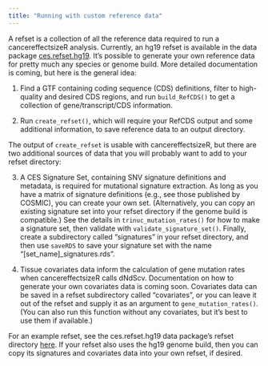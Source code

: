 ```yaml
---
title: "Running with custom reference data"
---
```


A refset is a collection of all the reference data required to run a cancereffectsizeR analysis. Currently, an hg19 refset is available in the data package [ces.refset.hg19](https://github.com/Townsend-Lab-Yale/ces.refset.hg19). It's possible to generate your own reference data for pretty much any species or genome build. More detailed documentation is coming, but here is the general idea:

1. Find a GTF containing coding sequence (CDS) definitions, filter to high-quality and desired CDS regions, and run `build_RefCDS()` to get a collection of gene/transcript/CDS information.

2. Run `create_refset()`, which will require your RefCDS output and some additional information, to save reference data to an output directory. 

The output of `create_refset` is usable with cancereffectsizeR, but there are two additional sources of data that you will probably want to add to your refset directory:

3. A CES Signature Set, containing SNV signature definitions and metadata, is required for mutational signature extraction. As long as you have a matrix of signature definitions (e.g., see those published by COSMIC), you can create your own set. (Alternatively, you can copy an existing signature set into your refset directory if the genome build is compatible.) See the details in `trinuc_mutation_rates()` for how to make a signature set, then validate with `validate_signature_set()`. Finally, create a subdirectory called "signatures" in your refset directory, and then use `saveRDS` to save your signature set with the name "[set_name]_signatures.rds".

4. Tissue covariates data inform the calculation of gene mutation rates when cancereffectsizeR calls dNdScv. Documentation on how to generate your own covariates data is coming soon. Covariates data can be saved in a refset subdirectory called "covariates", or you can leave it out of the refset and supply it as an argument to `gene_mutation_rates()`. (You can also run this function without any covariates, but it's best to use them if available.)

For an example refset, see the ces.refset.hg19 data package's refset directory [here](https://github.com/Townsend-Lab-Yale/ces.refset.hg19/tree/main/inst/refset). If your refset also uses the hg19 genome build, then you can copy its signatures and covariates data into your own refset, if desired.
